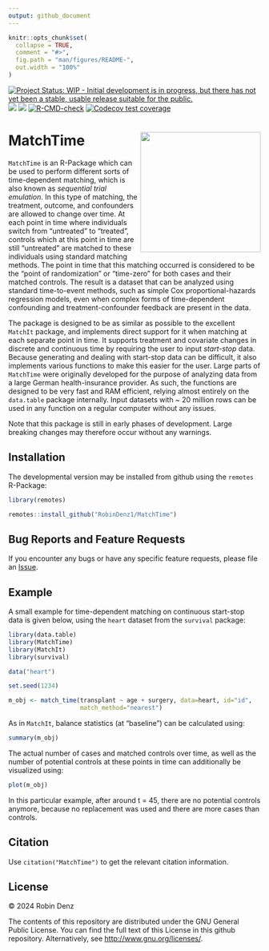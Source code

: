 ```yaml
---
output: github_document
---
```


<!-- README.md is generated from README.Rmd. Please edit that file -->

```r
knitr::opts_chunk$set(
  collapse = TRUE,
  comment = "#>",
  fig.path = "man/figures/README-",
  out.width = "100%"
)
```

<!-- badges: start -->
[![Project Status: WIP - Initial development is in progress, but there has not yet been a stable, usable release suitable for the public.](https://www.repostatus.org/badges/latest/wip.svg)](https://www.repostatus.org/#wip)
[![](https://www.r-pkg.org/badges/version/MatchTime?color=green)](https://cran.r-project.org/package=MatchTime)
[![](http://cranlogs.r-pkg.org/badges/grand-total/MatchTime?color=blue)](https://cran.r-project.org/package=MatchTime)
[![R-CMD-check](https://github.com/RobinDenz1/MatchTime/actions/workflows/R-CMD-check.yaml/badge.svg)](https://github.com/RobinDenz1/MatchTime/actions/workflows/R-CMD-check.yaml)
[![Codecov test coverage](https://codecov.io/gh/RobinDenz1/MatchTime/graph/badge.svg)](https://app.codecov.io/gh/RobinDenz1/MatchTime)
<!-- badges: end -->

# MatchTime <img src="man/figures/logo.png" height="240" align="right" />

`MatchTime` is an R-Package which can be used to perform different sorts of time-dependent matching, which is also known as *sequential trial emulation*. In this type of matching, the treatment, outcome, and confounders are allowed to change over time. At each point in time where individuals switch from "untreated" to "treated", controls which at this point in time are still "untreated" are matched to these individuals using standard matching methods. The point in time that this matching occurred is considered to be the "point of randomization" or "time-zero" for both cases and their matched controls. The result is a dataset that can be analyzed using standard time-to-event methods, such as simple Cox proportional-hazards regression models, even when
complex forms of time-dependent confounding and treatment-confounder feedback are present in the data.
 
The package is designed to be as similar as possible to the excellent `MatchIt` package, and implements direct support for it when matching at each separate point in time. It supports treatment and covariate changes in discrete and continuous time by requiring the user to input *start-stop* data. Because generating and dealing with start-stop data can be difficult, it also implements various functions to make this easier for the user. Large parts of `MatchTime` were originally developed for the purpose of analyzing data from a large German health-insurance provider. As such, the functions are designed to be very fast and RAM efficient, relying almost entirely on the `data.table` package internally. Input datasets with ~ 20 million rows can be used in any function on a regular computer without any issues.

Note that this package is still in early phases of development. Large breaking changes may therefore occur without any warnings.

## Installation

The developmental version may be installed from github using the `remotes` R-Package:

```R
library(remotes)

remotes::install_github("RobinDenz1/MatchTime")
```

## Bug Reports and Feature Requests

If you encounter any bugs or have any specific feature requests, please file an [Issue](https://github.com/RobinDenz1/MatchTime/issues).

## Example

A small example for time-dependent matching on continuous start-stop data is given below, using the `heart` dataset from the `survival` package:

```r
library(data.table)
library(MatchTime)
library(MatchIt)
library(survival)

data("heart")

set.seed(1234)

m_obj <- match_time(transplant ~ age + surgery, data=heart, id="id",
                    match_method="nearest")
```

As in `MatchIt`, balance statistics (at "baseline") can be calculated using:

```r
summary(m_obj)
```

The actual number of cases and matched controls over time, as well as the number of potential controls at these points in time can additionally be visualized using:

```r
plot(m_obj)
```

In this particular example, after around t = 45, there are no potential controls anymore, because no replacement was used and there are more cases than controls.

## Citation

Use `citation("MatchTime")` to get the relevant citation information.

## License

© 2024 Robin Denz

The contents of this repository are distributed under the GNU General Public License. You can find the full text of this License in this github repository. Alternatively, see <http://www.gnu.org/licenses/>.
